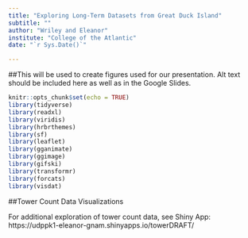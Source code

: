 ```yaml
---
title: "Exploring Long-Term Datasets from Great Duck Island"
subtitle: ""
author: "Wriley and Eleanor"
institute: "College of the Atlantic"
date: "`r Sys.Date()`"

---
```


##This will be used to create figures used for our presentation. Alt text should be included here as well as in the Google Slides. 

```r
knitr::opts_chunk$set(echo = TRUE)
library(tidyverse)
library(readxl)
library(viridis)
library(hrbrthemes)
library(sf)
library(leaflet)
library(gganimate)
library(ggimage)
library(gifski)
library(transformr)
library(forcats)
library(visdat)
```

##Tower Count Data Visualizations

For additional exploration of tower count data, see Shiny App: https://udppk1-eleanor-gnam.shinyapps.io/towerDRAFT/\

```r

```

